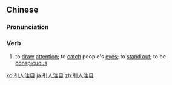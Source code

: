 ==Chinese==
{{zh-forms|type=22}}

===Pronunciation===
{{zh-pron
|m=yǐnrénzhùmù
|c=jan5 jan4 zyu3 muk6
|mn=ín-lâng-chù-bo̍k
|cat=cy
}}

===Verb===
{{zh-verb}}

# to [[draw]] [[attention]]; to [[catch]] people's [[eye]]s; to [[stand out]]; to be [[conspicuous]]

[[ko:引人注目]]
[[ja:引人注目]]
[[zh:引人注目]]